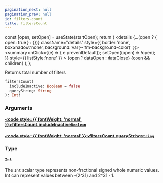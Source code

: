 ```yaml
---
pagination_next: null
pagination_prev: null
id: filters-count
title: filtersCount
---
```









  const [open, setOpen] = useState(startOpen);
  return (
    <details {...(open ? { open: true } : {})} className="details" style={{ border:'none', boxShadow:'none', background:'var(--ifm-background-color)' }}>
      <summary
        onClick={(e) => {
          e.preventDefault();
          setOpen((open) => !open);
        }}
        style={{ listStyle:'none' }}
      >
      {open ? dataOpen : dataClose}
      </summary>
      {open && children}
    </details>
  );
};








Returns total number of filters


```graphql
filtersCount(
  includeInactive: Boolean = false
  queryString: String
): Int!
```




### Arguments

#### [<code style={{ fontWeight: 'normal' }}>filtersCount.<b>includeInactive</b></code>](#)<Bullet />[`Boolean`](/types/scalars/boolean.mdx) <Badge class="badge badge--secondary" text="scalar"/> 



#### [<code style={{ fontWeight: 'normal' }}>filtersCount.<b>queryString</b></code>](#)<Bullet />[`String`](/types/scalars/string.mdx) <Badge class="badge badge--secondary" text="scalar"/> 



### Type

#### [`Int`](/types/scalars/int.mdx) <Badge class="badge badge--secondary" text="scalar"/> 
The `Int` scalar type represents non-fractional signed whole numeric values. Int can represent values between -(2^31) and 2^31 - 1.






